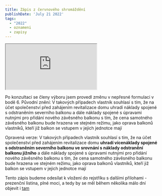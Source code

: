 ```yaml
---
title: Zápis z červnového shromáždění
publishDate: 'July 21 2022'
tags:
  - "2022"
  - oznameni
  - zapisy
---
```


<iframe src="https://drive.google.com/file/d/1D1RHlWiZhFIzn2DagLSd51rASxnqnda7/preview" allow="autoplay"></iframe>

Po konzultaci se členy výboru jsem provedl změnu v nepřesné formulaci v bodě 6. Původní znění:
V takových případech vlastník souhlasí s tím, že na účet společenství před zahájením revitalizace domu uhradí náklady spojené s odstraněním severního balkonu a dále náklady spojené s úpravami nutnými pro přidání nového závěsného balkonu s tím, že cena samotného závěsného balkonu bude hrazena ve stejném režimu, jako oprava balkonů vlastníků, kteří již balkon se vstupem v jejich jednotce mají

Opravená verze:
V takových případech vlastník souhlasí s tím, že na účet společenství před zahájením revitalizace domu **uhradí vícenáklady spojené s odstraněním severního balkonu ve srovnání s náklady odstranění balkonu jižního** a dále náklady spojené s úpravami nutnými pro přidání nového závěsného balkonu s tím, že cena samotného závěsného balkonu bude hrazena ve stejném režimu, jako oprava balkonů vlastníků, kteří již balkon se vstupem v jejich jednotce mají

Tento zápis budeme odesílat k vložení do rejstříku s dalšími přilohami - prezenční listina, plné moci, a tedy by se měl během několika málo dní objevit i [tam](https://zelenecska.info/posts/justice)
 